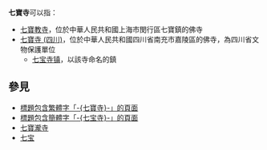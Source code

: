 '''七寶寺'''可以指：
* [[七寶教寺|七寶教寺]]，位於中華人民共和國上海市閔行區七寶鎮的佛寺
* [[七寶寺_(四川)|七寶寺 (四川)]]，位於中華人民共和國四川省南充市嘉陵區的佛寺，為四川省文物保護單位
** [[七宝寺镇|七宝寺镇]]，以該寺命名的鎮

== 參見 ==
* [[Special:Search/intitle:"七寶寺"|標題包含繁體字「-{七寶寺}-」的頁面]]
* [[Special:Search/intitle:"七宝寺"|標題包含簡體字「-{七宝寺}-」的頁面]]
* [[七寶瀧寺|七寶瀧寺]]
* [[七宝|七宝]]

{{Disambiguation|cat=三字佛寺消歧義|Qibaosi}}